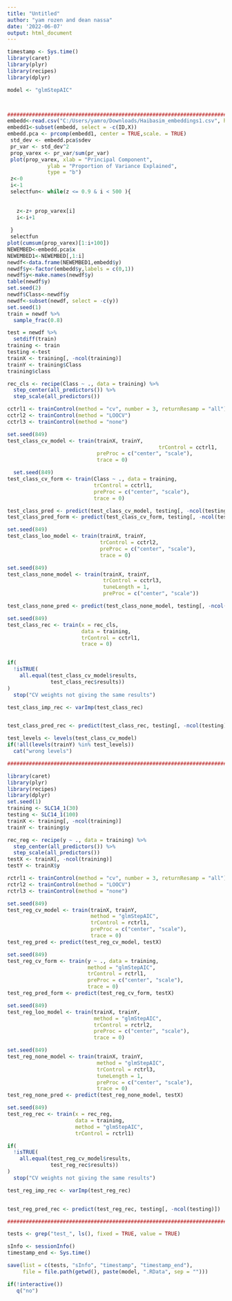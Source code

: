 ```yaml
---
title: "Untitled"
author: "yam rozen and dean nassa"
date: '2022-06-07'
output: html_document
---
```


```r
timestamp <- Sys.time()
library(caret)
library(plyr)
library(recipes)
library(dplyr)

model <- "glmStepAIC"



#########################################################################
embedd<-read.csv("C:/Users/yamro/Downloads/Haibasim_embeddings1.csv", header = T)
embedd1<-subset(embedd, select = -c(ID,X))
embedd.pca <- prcomp(embedd1, center = TRUE,scale. = TRUE)
 std_dev <- embedd.pca$sdev
 pr_var <- std_dev^2
 prop_varex <- pr_var/sum(pr_var)
 plot(prop_varex, xlab = "Principal Component",
             ylab = "Proportion of Variance Explained",
             type = "b")
 z<-0
 i<-1
 selectfun<- while(z <= 0.9 & i < 500 ){
   
 
   z<-z+ prop_varex[i]
   i<-i+1
  
 }
 selectfun
plot(cumsum(prop_varex)[1:i+100])
NEWEMBED<-embedd.pca$x
NEWEMBED1<-NEWEMBED[,1:i]
newdf<-data.frame(NEWEMBED1,embedd$y)
newdf$y<-factor(embedd$y,labels = c(0,1))
newdf$y<-make.names(newdf$y)
table(newdf$y)
set.seed(2)
newdf$Class<-newdf$y
newdf<-subset(newdf, select = -c(y))
set.seed(1)
train = newdf %>%
  sample_frac(0.8)

test = newdf %>%
  setdiff(train)
training <- train
testing <-test
trainX <- training[, -ncol(training)]
trainY <- training$Class
training$class

rec_cls <- recipe(Class ~ ., data = training) %>%
  step_center(all_predictors()) %>%
  step_scale(all_predictors())

cctrl1 <- trainControl(method = "cv", number = 3, returnResamp = "all")
cctrl2 <- trainControl(method = "LOOCV")
cctrl3 <- trainControl(method = "none")

set.seed(849)
test_class_cv_model <- train(trainX, trainY, 
                                                 trControl = cctrl1,
                             preProc = c("center", "scale"),
                             trace = 0)

  set.seed(849)
test_class_cv_form <- train(Class ~ ., data = training, 
                            trControl = cctrl1,
                            preProc = c("center", "scale"),
                            trace = 0)

test_class_pred <- predict(test_class_cv_model, testing[, -ncol(testing)])
test_class_pred_form <- predict(test_class_cv_form, testing[, -ncol(testing)])

set.seed(849)
test_class_loo_model <- train(trainX, trainY, 
                              trControl = cctrl2,
                              preProc = c("center", "scale"),
                              trace = 0)

set.seed(849)
test_class_none_model <- train(trainX, trainY, 
                               trControl = cctrl3,
                               tuneLength = 1,
                               preProc = c("center", "scale"))

test_class_none_pred <- predict(test_class_none_model, testing[, -ncol(testing)])

set.seed(849)
test_class_rec <- train(x = rec_cls,
                        data = training,
                        trControl = cctrl1,
                        trace = 0)


if(
  !isTRUE(
    all.equal(test_class_cv_model$results, 
              test_class_rec$results))
)
  stop("CV weights not giving the same results")

test_class_imp_rec <- varImp(test_class_rec)


test_class_pred_rec <- predict(test_class_rec, testing[, -ncol(testing)])

test_levels <- levels(test_class_cv_model)
if(!all(levels(trainY) %in% test_levels))
  cat("wrong levels")

#########################################################################

library(caret)
library(plyr)
library(recipes)
library(dplyr)
set.seed(1)
training <- SLC14_1(30)
testing <- SLC14_1(100)
trainX <- training[, -ncol(training)]
trainY <- training$y

rec_reg <- recipe(y ~ ., data = training) %>%
  step_center(all_predictors()) %>%
  step_scale(all_predictors()) 
testX <- trainX[, -ncol(training)]
testY <- trainX$y 

rctrl1 <- trainControl(method = "cv", number = 3, returnResamp = "all")
rctrl2 <- trainControl(method = "LOOCV")
rctrl3 <- trainControl(method = "none")

set.seed(849)
test_reg_cv_model <- train(trainX, trainY, 
                           method = "glmStepAIC", 
                           trControl = rctrl1,
                           preProc = c("center", "scale"),
                           trace = 0)
test_reg_pred <- predict(test_reg_cv_model, testX)

set.seed(849)
test_reg_cv_form <- train(y ~ ., data = training, 
                          method = "glmStepAIC", 
                          trControl = rctrl1,
                          preProc = c("center", "scale"),
                          trace = 0)
test_reg_pred_form <- predict(test_reg_cv_form, testX)

set.seed(849)
test_reg_loo_model <- train(trainX, trainY, 
                            method = "glmStepAIC",
                            trControl = rctrl2,
                            preProc = c("center", "scale"),
                            trace = 0)

set.seed(849)
test_reg_none_model <- train(trainX, trainY, 
                             method = "glmStepAIC", 
                             trControl = rctrl3,
                             tuneLength = 1,
                             preProc = c("center", "scale"),
                             trace = 0)
test_reg_none_pred <- predict(test_reg_none_model, testX)

set.seed(849)
test_reg_rec <- train(x = rec_reg,
                      data = training,
                      method = "glmStepAIC", 
                      trControl = rctrl1)

if(
  !isTRUE(
    all.equal(test_reg_cv_model$results, 
              test_reg_rec$results))
)
  stop("CV weights not giving the same results")

test_reg_imp_rec <- varImp(test_reg_rec)


test_reg_pred_rec <- predict(test_reg_rec, testing[, -ncol(testing)])

#########################################################################

tests <- grep("test_", ls(), fixed = TRUE, value = TRUE)

sInfo <- sessionInfo()
timestamp_end <- Sys.time()

save(list = c(tests, "sInfo", "timestamp", "timestamp_end"),
     file = file.path(getwd(), paste(model, ".RData", sep = "")))

if(!interactive())
   q("no")


```

